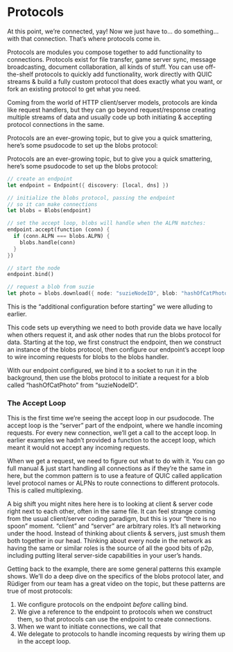 
# Protocols

At this point, we’re connected, yay! Now we just have to… do something… with that connection. That’s where protocols come in.

Protocols are modules you compose together to add functionality to connections. Protocols exist for file transfer, game server sync, message broadcasting, document collaboration, all kinds of stuff. You can use off-the-shelf protocols to quickly add functionality, work directly with QUIC streams & build a fully custom protocol that does exactly what you want, or fork an existing protocol to get what you need.

Coming from the world of HTTP client/server models, protocols are kinda like request handlers, but they can go beyond request/response creating multiple streams of data  and usually code up both initiating & accepting protocol connections in the same.

Protocols are an ever-growing topic, but to give you a quick smattering, here’s some psudocode to set up the blobs protocol:

Protocols are an ever-growing topic, but to give you a quick smattering, here’s some psudocode to set up the blobs protocol:

```rust
// create an endpoint
let endpoint = Endpoint({ discovery: [local, dns] })

// initialize the blobs protocol, passing the endpoint
// so it can make connections
let blobs = Blobs(endpoint)

// set the accept loop, blobs will handle when the ALPN matches:
endpoint.accept(function (conn) {
  if (conn.ALPN === blobs.ALPN) {
    blobs.handle(conn)
  }
})

// start the node
endpoint.bind()

// request a blob from suzie
let photo = blobs.download({ node: "suzieNodeID", blob: "hashOfCatPhoto" })

```

This is the “additional configuration before starting” we were alluding to earlier.

This code sets up everything we need to both provide data we have locally when others request it, and ask other nodes that run the blobs protocol for data. Starting at the top, we first construct the endpoint, then we construct an instance of the blobs protocol, then configure our endpoint’s accept loop to wire incoming requests for blobs to the blobs handler.

With our endpoint configured, we bind it to a socket to run it in the background, then use the blobs protocol to initiate a request for a blob called “hashOfCatPhoto” from “suzieNodeID”.

### The Accept Loop

This is the first time we’re seeing the accept loop in our psudocode. The accept loop is the “server” part of the endpoint, where we handle incoming requests. For every new connection, we’ll get a call to the accept loop. In earlier examples we hadn’t provided a function to the accept loop, which meant it would not accept any incoming requests.

When we get a request, we need to figure out what to do with it. You can go full manual & just start handling all connections as if they’re the same in here, but the common pattern is to use a feature of QUIC called application level protocol names or ALPNs to route connections to different protocols. This is called multiplexing.

A big shift you might nites here here is to looking at client & server code right next to each other, often in the same file. It can feel strange coming from the usual client/server coding paradigm, but this is your “there is no spoon” moment. “client” and “server” are arbitrary roles. It’s all networking under the hood. Instead of thinking about clients & servers, just smush them both together in our head. Thinking about every node in the network as having the same or similar roles is the source of all the good bits of p2p, including putting literal server-side capabilities in your user’s hands.

Getting back to the example, there are some general patterns this example shows. We’ll do a deep dive on the specifics of the blobs protocol later, and Rüdiger from our team has a great video on the topic, but these patterns are true of most protocols:

1. We configure protocols on the endpoint *before* calling bind.
2. We give a reference to the endpoint to protocols when we construct them, so that protocols can use the endpoint to create connections.
3. When we want to initiate connections, we call that
4. We delegate to protocols to handle incoming requests by wiring them up in the accept loop.

<div className='flex'>
  <div className="flex flex-col items-start gap-3">
    <PageLink label="Previous" page={{ href: "/docs/tour/2-relays", title: "Relays" }} previous />
  </div>
  <div className="ml-auto flex flex-col items-end gap-3">
    <PageLink label="Next" page={{ href: "/docs/tour/4-protocols", title: "Protocols" }} />
  </div>
</div>
